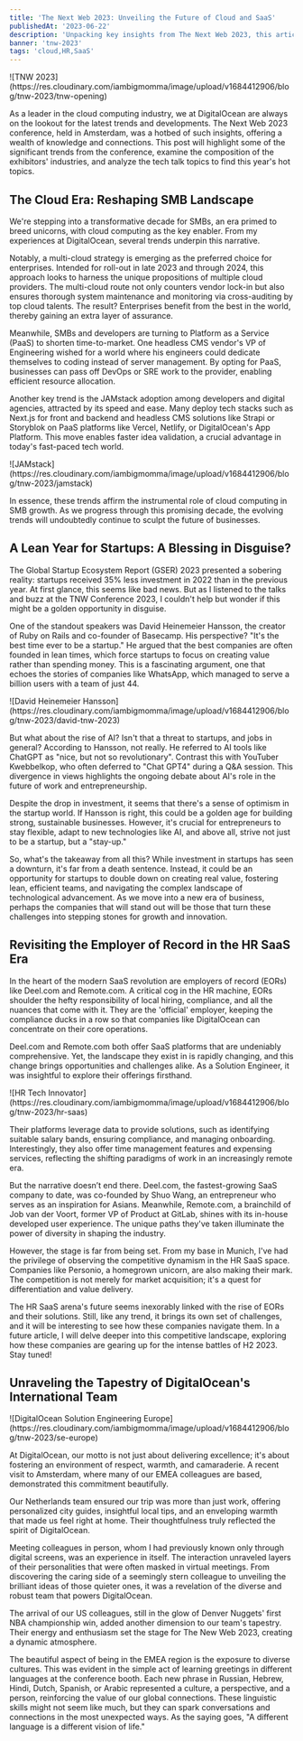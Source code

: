 ```yaml
---
title: 'The Next Web 2023: Unveiling the Future of Cloud and SaaS'
publishedAt: '2023-06-22'
description: 'Unpacking key insights from The Next Web 2023, this article delves into the trends in cloud computing, startups, HR SaaS, and global teamwork. It discusses the shift towards multi-cloud strategies and PaaS, the investment landscape for startups, and the growing influence of Employers of Record in the HR SaaS arena.'
banner: 'tnw-2023'
tags: 'cloud,HR,SaaS'
---
```


<div style={{ display: 'flex', justifyContent: 'center' }}>
  ![TNW
  2023](https://res.cloudinary.com/iambigmomma/image/upload/v1684412906/blog/tnw-2023/tnw-opening)
</div>

As a leader in the cloud computing industry, we at DigitalOcean are always on the lookout for the latest trends and developments. The Next Web 2023 conference, held in Amsterdam, was a hotbed of such insights, offering a wealth of knowledge and connections. This post will highlight some of the significant trends from the conference, examine the composition of the exhibitors' industries, and analyze the tech talk topics to find this year's hot topics.

## The Cloud Era: Reshaping SMB Landscape

We're stepping into a transformative decade for SMBs, an era primed to breed unicorns, with cloud computing as the key enabler. From my experiences at DigitalOcean, several trends underpin this narrative.

Notably, a multi-cloud strategy is emerging as the preferred choice for enterprises. Intended for roll-out in late 2023 and through 2024, this approach looks to harness the unique propositions of multiple cloud providers. The multi-cloud route not only counters vendor lock-in but also ensures thorough system maintenance and monitoring via cross-auditing by top cloud talents. The result? Enterprises benefit from the best in the world, thereby gaining an extra layer of assurance.

Meanwhile, SMBs and developers are turning to Platform as a Service (PaaS) to shorten time-to-market. One headless CMS vendor's VP of Engineering wished for a world where his engineers could dedicate themselves to coding instead of server management. By opting for PaaS, businesses can pass off DevOps or SRE work to the provider, enabling efficient resource allocation.

Another key trend is the JAMstack adoption among developers and digital agencies, attracted by its speed and ease. Many deploy tech stacks such as Next.js for front and backend and headless CMS solutions like Strapi or Storyblok on PaaS platforms like Vercel, Netlify, or DigitalOcean's App Platform. This move enables faster idea validation, a crucial advantage in today's fast-paced tech world.

<div style={{ display: 'flex', justifyContent: 'center' }}>
  ![JAMstack](https://res.cloudinary.com/iambigmomma/image/upload/v1684412906/blog/tnw-2023/jamstack)
</div>

In essence, these trends affirm the instrumental role of cloud computing in SMB growth. As we progress through this promising decade, the evolving trends will undoubtedly continue to sculpt the future of businesses.

## A Lean Year for Startups: A Blessing in Disguise?

The Global Startup Ecosystem Report (GSER) 2023 presented a sobering reality: startups received 35% less investment in 2022 than in the previous year. At first glance, this seems like bad news. But as I listened to the talks and buzz at the TNW Conference 2023, I couldn't help but wonder if this might be a golden opportunity in disguise.

One of the standout speakers was David Heinemeier Hansson, the creator of Ruby on Rails and co-founder of Basecamp. His perspective? "It's the best time ever to be a startup." He argued that the best companies are often founded in lean times, which force startups to focus on creating value rather than spending money. This is a fascinating argument, one that echoes the stories of companies like WhatsApp, which managed to serve a billion users with a team of just 44.

<div style={{ display: 'flex', justifyContent: 'center' }}>
  ![David Heinemeier
  Hansson](https://res.cloudinary.com/iambigmomma/image/upload/v1684412906/blog/tnw-2023/david-tnw-2023)
</div>

But what about the rise of AI? Isn't that a threat to startups, and jobs in general? According to Hansson, not really. He referred to AI tools like ChatGPT as "nice, but not so revolutionary". Contrast this with YouTuber Kwebbelkop, who often deferred to "Chat GPT4" during a Q&A session. This divergence in views highlights the ongoing debate about AI's role in the future of work and entrepreneurship.

Despite the drop in investment, it seems that there's a sense of optimism in the startup world. If Hansson is right, this could be a golden age for building strong, sustainable businesses. However, it's crucial for entrepreneurs to stay flexible, adapt to new technologies like AI, and above all, strive not just to be a startup, but a "stay-up."

So, what's the takeaway from all this? While investment in startups has seen a downturn, it's far from a death sentence. Instead, it could be an opportunity for startups to double down on creating real value, fostering lean, efficient teams, and navigating the complex landscape of technological advancement. As we move into a new era of business, perhaps the companies that will stand out will be those that turn these challenges into stepping stones for growth and innovation.

## Revisiting the Employer of Record in the HR SaaS Era

In the heart of the modern SaaS revolution are employers of record (EORs) like Deel.com and Remote.com. A critical cog in the HR machine, EORs shoulder the hefty responsibility of local hiring, compliance, and all the nuances that come with it. They are the 'official' employer, keeping the compliance ducks in a row so that companies like DigitalOcean can concentrate on their core operations.

Deel.com and Remote.com both offer SaaS platforms that are undeniably comprehensive. Yet, the landscape they exist in is rapidly changing, and this change brings opportunities and challenges alike. As a Solution Engineer, it was insightful to explore their offerings firsthand.

<div style={{ display: 'flex', justifyContent: 'center' }}>
  ![HR Tech
  Innovator](https://res.cloudinary.com/iambigmomma/image/upload/v1684412906/blog/tnw-2023/hr-saas)
</div>

Their platforms leverage data to provide solutions, such as identifying suitable salary bands, ensuring compliance, and managing onboarding. Interestingly, they also offer time management features and expensing services, reflecting the shifting paradigms of work in an increasingly remote era.

But the narrative doesn’t end there. Deel.com, the fastest-growing SaaS company to date, was co-founded by Shuo Wang, an entrepreneur who serves as an inspiration for Asians. Meanwhile, Remote.com, a brainchild of Job van der Voort, former VP of Product at GitLab, shines with its in-house developed user experience. The unique paths they've taken illuminate the power of diversity in shaping the industry.

However, the stage is far from being set. From my base in Munich, I've had the privilege of observing the competitive dynamism in the HR SaaS space. Companies like Personio, a homegrown unicorn, are also making their mark. The competition is not merely for market acquisition; it's a quest for differentiation and value delivery.

The HR SaaS arena's future seems inexorably linked with the rise of EORs and their solutions. Still, like any trend, it brings its own set of challenges, and it will be interesting to see how these companies navigate them. In a future article, I will delve deeper into this competitive landscape, exploring how these companies are gearing up for the intense battles of H2 2023. Stay tuned!

## Unraveling the Tapestry of DigitalOcean's International Team

<div style={{ display: 'flex', justifyContent: 'center' }}>
  ![DigitalOcean Solution Engineering
  Europe](https://res.cloudinary.com/iambigmomma/image/upload/v1684412906/blog/tnw-2023/se-europe)
</div>

At DigitalOcean, our motto is not just about delivering excellence; it's about fostering an environment of respect, warmth, and camaraderie. A recent visit to Amsterdam, where many of our EMEA colleagues are based, demonstrated this commitment beautifully.

Our Netherlands team ensured our trip was more than just work, offering personalized city guides, insightful local tips, and an enveloping warmth that made us feel right at home. Their thoughtfulness truly reflected the spirit of DigitalOcean.

Meeting colleagues in person, whom I had previously known only through digital screens, was an experience in itself. The interaction unraveled layers of their personalities that were often masked in virtual meetings. From discovering the caring side of a seemingly stern colleague to unveiling the brilliant ideas of those quieter ones, it was a revelation of the diverse and robust team that powers DigitalOcean.

The arrival of our US colleagues, still in the glow of Denver Nuggets' first NBA championship win, added another dimension to our team's tapestry. Their energy and enthusiasm set the stage for The New Web 2023, creating a dynamic atmosphere.

The beautiful aspect of being in the EMEA region is the exposure to diverse cultures. This was evident in the simple act of learning greetings in different languages at the conference booth. Each new phrase in Russian, Hebrew, Hindi, Dutch, Spanish, or Arabic represented a culture, a perspective, and a person, reinforcing the value of our global connections. These linguistic skills might not seem like much, but they can spark conversations and connections in the most unexpected ways. As the saying goes, "A different language is a different vision of life."
